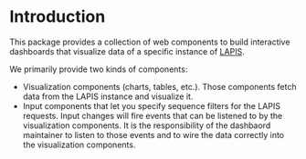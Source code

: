 
<Meta title='Introduction' />

# Introduction

This package provides a collection of web components to build interactive dashboards that visualize
data of a specific instance of [LAPIS](https://github.com/GenSpectrum/LAPIS).

We primarily provide two kinds of components:

-   Visualization components (charts, tables, etc.).
    Those components fetch data from the LAPIS instance and visualize it.
-   Input components that let you specify sequence filters for the LAPIS requests.
    Input changes will fire events that can be listened to by the visualization components. It is the responsibility of the dashbaord maintainer to listen to those events and to wire the data correctly into the visualization components.
